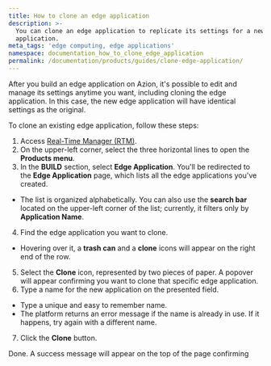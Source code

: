 ```yaml
---
title: How to clone an edge application
description: >-
  You can clone an edge application to replicate its settings for a new
  application.
meta_tags: 'edge computing, edge applications'
namespace: documentation_how_to_clone_edge_application
permalink: /documentation/products/guides/clone-edge-application/
---
```


After you build an edge application on Azion, it's possible to edit and manage its settings anytime you want, including cloning the edge application. In this case, the new edge application will have identical settings as the original.

To clone an existing edge application, follow these steps: 

1. Access [Real-Time Manager (RTM)](https://manager.azion.com/).
2. On the upper-left corner, select the three horizontal lines to open the **Products menu**.
3. In the **BUILD** section, select **Edge Application**. You'll be redirected to the **Edge Application** page, which lists all the edge applications you've created. 
- The list is organized alphabetically. You can also use the **search bar** located on the upper-left corner of the list; currently, it filters only by **Application Name**.
4. Find the edge application you want to clone.
- Hovering over it, a **trash can** and a **clone** icons will appear on the right end of the row.
5. Select the **Clone** icon, represented by two pieces of paper. A popover will appear confirming you want to clone that specific edge application.
6. Type a name for the new application on the presented field.
- Type a unique and easy to remember name.
- The platform returns an error message if the name is already in use. If it happens, try again with a different name.
7. Click the **Clone** button.

Done. A success message will appear on the top of the page confirming your edge application has been cloned.

The cloned edge application will be visible on the list and it'll have the same settings as the original one. 




